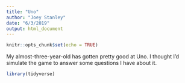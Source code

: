 ```yaml
---
title: "Uno"
author: "Joey Stanley"
date: "6/3/2019"
output: html_document
---
```


```r
knitr::opts_chunk$set(echo = TRUE)
```

My almost-three-year-old has gotten pretty good at Uno. I thought I'd simulate the game to answer some questions I have about it.

```r
library(tidyverse)
```

